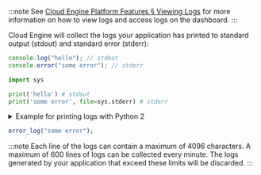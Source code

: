 
:::note
See [Cloud Engine Platform Features § Viewing Logs](/v3/sdk/engine/platform/#viewing-logs) for more information on how to view logs and access logs on the dashboard.
:::

Cloud Engine will collect the logs your application has printed to standard output (stdout) and standard error (stderr):

<EngineRuntimes only={props.only}>
<TabItem value='nodejs'>

```js
console.log("hello"); // stdout
console.error("some error"); // stderr
```

</TabItem>
<TabItem value='python'>

```python
import sys

print('hello') # stdout
print('some error', file=sys.stderr) # stderr
```

<details>
<summary>Example for printing logs with Python 2</summary>

```python
import sys

print 'hello' # stdout
print >> sys.stderr, 'some error' # stderr
```

</details>

</TabItem>
<TabItem value='php'>

```php
error_log("some error");
```

</TabItem>
</EngineRuntimes>

:::note
Each line of the logs can contain a maximum of 4096 characters. A maximum of 600 lines of logs can be collected every minute. The logs generated by your application that exceed these limits will be discarded.
:::
